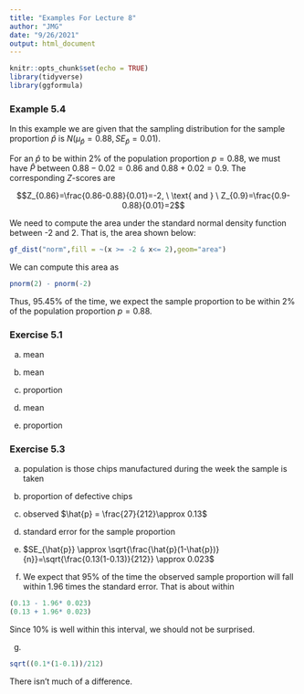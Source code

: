 ```yaml
---
title: "Examples For Lecture 8"
author: "JMG"
date: "9/26/2021"
output: html_document
---
```


```r
knitr::opts_chunk$set(echo = TRUE)
library(tidyverse)
library(ggformula)
```

### Example 5.4

In this example we are given that the sampling distribution for the sample proportion $\hat{p}$ is $N(\mu_{\hat{p}}=0.88,SE_{\hat{p}}=0.01)$. 

For an $\hat{p}$ to be within 2% of the population proportion $p=0.88$, we must have $\hat{P}$ between $0.88-0.02=0.86$ and $0.88+0.02=0.9$. The corresponding $Z$-scores are

$$Z_{0.86}=\frac{0.86-0.88}{0.01}=-2, \ \text{ and } \ Z_{0.9}=\frac{0.9-0.88}{0.01}=2$$

We need to compute the area under the standard normal density function between -2 and 2. That is, the area shown below:
```r
gf_dist("norm",fill = ~(x >= -2 & x<= 2),geom="area")
```

We can compute this area as
```r
pnorm(2) - pnorm(-2)
```

Thus, 95.45% of the time, we expect the sample proportion to be within 2% of the population proportion $p=0.88$. 

### Exercise 5.1


(a) mean


(b) mean


(c) proportion 


(d) mean 


(e) proportion 


### Exercise 5.3

(a) population is those chips manufactured during the week the sample is taken



(b) proportion of defective chips



(c) observed $\hat{p} = \frac{27}{212}\approx 0.13$



(d) standard error for the sample proportion




(e) $SE_{\hat{p}} \approx  \sqrt{\frac{\hat{p}(1-\hat{p})}{n}}=\sqrt{\frac{0.13(1-0.13)}{212}} \approx 0.023$



(f) We expect that 95% of the time the observed sample proportion will fall within 1.96 times the standard error. That is about within
```r
(0.13 - 1.96* 0.023)
(0.13 + 1.96* 0.023)
```

Since 10% is well within this interval, we should not be surprised.



(g) 

```r
sqrt((0.1*(1-0.1))/212)
```

There isn't much of a difference. 







